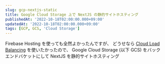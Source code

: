 ```yaml
---
slug: gcp-nextjs-static
title: Google Cloud Storage 上で NextJS の静的サイトホスティング
publishedAt: '2022-10-18T02:00:00.000+09:00'
updatedAt: '2022-10-18T02:00:00.000+09:00'
tags: [GCP, GCS, 'Cloud Storage']
---
```


Firebase Hosting を使っても全然よかったんですが、
どうせなら [Cloud Load Balancing](https://cloud.google.com/load-balancing) を使いたかったので、
Google Cloud Storage (以下 GCS) をバックエンドバケットにして NextJS を静的サイトホスティング
